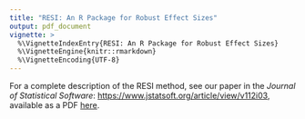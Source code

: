 ---
title: "RESI: An R Package for Robust Effect Sizes"
output: pdf_document
vignette: >
  %\VignetteIndexEntry{RESI: An R Package for Robust Effect Sizes}
  %\VignetteEngine{knitr::rmarkdown}
  %\VignetteEncoding{UTF-8}
---



For a complete description of the RESI method, see our paper in the *Journal of Statistical Software*:
[https://www.jstatsoft.org/article/view/v112i03](https://www.jstatsoft.org/article/view/v112i03), available as a PDF [here](RESI_paper.pdf).
